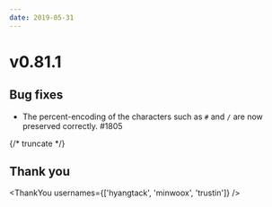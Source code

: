 ```yaml
---
date: 2019-05-31
---
```


# v0.81.1

## Bug fixes

- The percent-encoding of the characters such as `#` and `/` are now preserved correctly. #1805

{/* truncate */}

## Thank you

<ThankYou usernames={['hyangtack', 'minwoox', 'trustin']} />
